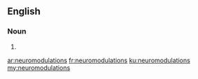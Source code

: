 ==English==

===Noun===
{{head|en|plural}}

# {{plural of|neuromodulation|lang=en}}

[[ar:neuromodulations]]
[[fr:neuromodulations]]
[[ku:neuromodulations]]
[[my:neuromodulations]]